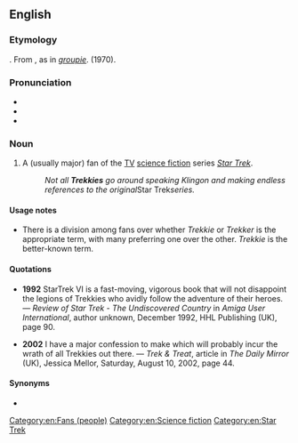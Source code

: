 ==English==

===Etymology===
{{suffix|en|Trek|ie}}.
From ''{{w|lang=en|Star Trek}}'', as in ''[[groupie]]''. (1970).

===Pronunciation===
* {{IPA|en|/ˈtɹɛki/}}
* {{audio|en|LL-Q1860 (eng)-Vealhurl-Trekkie.wav|Audio (Southern England)}}
* {{rhymes|en|ɛki|s=2}}

===Noun===
{{en-noun}}

# {{lb|en|fandom}} A (usually major) fan of the [[TV]] [[science fiction]] series ''[[Star Trek]]''.
#: ''Not all '''Trekkies''' go around speaking Klingon and making endless references to the original ''Star Trek'' series.''

====Usage notes====
* There is a division among fans over whether ''Trekkie'' or ''Trekker'' is the appropriate term, with many preferring one over the other. ''Trekkie'' is the better-known term.

====Quotations====
* '''1992''' StarTrek VI is a fast-moving, vigorous book that will not disappoint the legions of Trekkies who avidly follow the adventure of their heroes. &mdash; ''Review of Star Trek - The Undiscovered Country'' in ''Amiga User International'', author unknown, December 1992, HHL Publishing (UK), page 90.

* '''2002''' I have a major confession to make which will probably incur the wrath of all Trekkies out there. &mdash; ''Trek & Treat'', article in ''The Daily Mirror'' (UK), Jessica Mellor, Saturday, August 10, 2002, page 44.

====Synonyms====
* {{l|en|Trekker}}

[[Category:en:Fans (people)]]
[[Category:en:Science fiction]]
[[Category:en:Star Trek]]